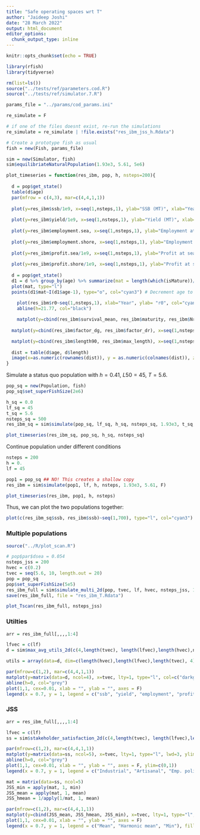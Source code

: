 ```yaml
---
title: "Safe operating spaces wrt T"
author: "Jaideep Joshi"
date: "28 March 2022"
output: html_document
editor_options:
  chunk_output_type: inline
---
```


```r
knitr::opts_chunk$set(echo = TRUE)
```

```r
library(rfish)
library(tidyverse)

rm(list=ls())
source("../tests/ref/parameters.cod.R")
source("../tests/ref/simulator.7.R")
```


```r
params_file = "../params/cod_params.ini"
```

```r
re_simulate = F

# if one of the files doesnt exist, re-run the simulations
re_simulate = re_simulate | !file.exists("res_ibm_jss_h.Rdata")
```

```r
# Create a prototype fish as usual
fish = new(Fish, params_file)

sim = new(Simulator, fish)
sim$equilibriateNaturalPopulation(1.93e3, 5.61, 5e6)
```

```r
plot_timeseries = function(res_ibm, pop, h, nsteps=200){
  
  d = pop$get_state()
  table(d$age)
  par(mfrow = c(4,3), mar=c(4,4,1,1))
  
  plot(y=res_ibm$ssb/1e9, x=seq(1,nsteps,1), ylab="SSB (MT)", xlab="Year", col="cyan3", type="l")
  
  plot(y=res_ibm$yield/1e9, x=seq(1,nsteps,1), ylab="Yield (MT)", xlab="Year", col="cyan3", type="l")
  
  plot(y=res_ibm$employment.sea, x=seq(1,nsteps,1), ylab="Employment at sea (person-years)", xlab="Year", col="cyan3", type="l")
  
  plot(y=res_ibm$employment.shore, x=seq(1,nsteps,1), ylab="Employment on shore (person-years)", xlab="Year", col="cyan3", type="l")
  
  plot(y=res_ibm$profit.sea/1e9, x=seq(1,nsteps,1), ylab="Profit at sea (Billions NOK)", xlab="Year", col="cyan3", type="l")
  
  plot(y=res_ibm$profit.shore/1e9, x=seq(1,nsteps,1), ylab="Profit at shore (Billions NOK)", xlab="Year", col="cyan3", type="l")
  
  d = pop$get_state()
  d1 = d %>% group_by(age) %>% summarize(mat = length(which(isMature))/length(isMature))
  plot(mat, type="l")
  points(d1$mat~I(d1$age-1), type="o", col="cyan3") # Decrement age to get the right maturation prob (see note above)
  
    plot(res_ibm$r0~seq(1,nsteps,1), xlab="Year", ylab= "r0", col="cyan3", type="p", ylim=c(0,30))
    abline(h=21.77, col="black")

    matplot(y=cbind(res_ibm$survival_mean, res_ibm$maturity, res_ibm$Nrel), x=seq(1,nsteps,1), xlab="Year", ylab= "p_survival / maturity / Nrel", col=c("cyan3", "magenta3", "yellow3"), type="l", lty=1, ylim=c(0,1.2))
    
  matplot(y=cbind(res_ibm$factor_dg, res_ibm$factor_dr), x=seq(1,nsteps,1), xlab="Year", ylab= "dl_ratio, r_ratio", col=c("cyan3", "magenta3"), type="l", lty=1)

  matplot(y=cbind(res_ibm$length90, res_ibm$max_length), x=seq(1,nsteps,1), xlab="Year", ylab= "Length (90 %ile)", col=c("cyan3", "cyan4"), type="l", lty=1)
  
  dist = table(d$age, d$length)
  image(x=as.numeric(rownames(dist)), y = as.numeric(colnames(dist)), z=log(1+3*log(dist)), col=scales::viridis_pal()(100), xlab="Age", ylab="Length")
}
```


Simulate a status quo population with 
$h = 0.41$, $L50 = 45$, $T = 5.6$.

```r
pop_sq = new(Population, fish)
pop_sq$set_superFishSize(2e6)

h_sq = 0.0
lf_sq = 45
t_sq = 5.6
nsteps_sq = 500
res_ibm_sq = sim$simulate(pop_sq, lf_sq, h_sq, nsteps_sq, 1.93e3, t_sq, T)

plot_timeseries(res_ibm_sq, pop_sq, h_sq, nsteps_sq)
```

Continue population under different conditions

```r
nsteps = 200
h = 0.
lf = 45

pop1 = pop_sq ## NO! This creates a shallow copy
res_ibm = sim$simulate(pop1, lf, h, nsteps, 1.93e3, 5.61, F)

plot_timeseries(res_ibm, pop1, h, nsteps)
```

Thus, we can plot the two populations together:

```r
plot(c(res_ibm_sq$ssb, res_ibm$ssb)~seq(1,700), type="l", col="cyan3")
```

### Multiple populations


```r
source("../R/plot_scan.R")
```

```r
# pop$par$dsea = 0.054
nsteps_jss = 200
hvec = c(0.2)
tvec = seq(5.6, 10, length.out = 20)
pop = pop_sq
pop$set_superFishSize(5e5)
res_ibm_full = sim$simulate_multi_2d(pop, tvec, lf, hvec, nsteps_jss, 1.93e3, F)
save(res_ibm_full, file = "res_ibm_T.Rdata")

plot_Tscan(res_ibm_full, nsteps_jss)
```

<!-- ```{r} -->
<!-- # pop$par$dsea = 0.054 -->
<!-- nsteps=50 -->
<!-- hvec = seq(0., 0.7, length.out=20) -->
<!-- pop1 = pop_sq -->
<!-- pop1$set_superFishSize(5e5) -->
<!-- res_ibm_full = sim$simulate_multi_2d(pop1, c(5.6), lf, hvec, nsteps, 1.93e3, F) -->

<!-- plot_hscan(res_ibm_full, nsteps) -->
<!-- ``` -->

### Utilties

```r
arr = res_ibm_full[,,,,1:4]

lfvec = c(lf)
d = sim$max_avg_utils_2d(c(4,length(tvec), length(lfvec),length(hvec),nsteps_jss), arr)

utils = array(data=d, dim=c(length(hvec),length(lfvec),length(tvec), 4))

par(mfrow=c(1,2), mar=c(4,4,1,1))
matplot(y=matrix(data=d, ncol=4), x=tvec, lty=1, type="l", col=c("darkgreen", "darkgoldenrod1", "dodgerblue3", "coral1"), lwd=3, ylim=c(0,1))
abline(h=0, col="grey")
plot(1,1, cex=0.01, xlab = "", ylab = "", axes = F)
legend(x = 0.7, y = 1, legend = c("ssb", "yield", "employment", "profit"), fill = c("darkgreen", "darkgoldenrod1", "dodgerblue3", "coral1"))


```

### JSS

```r
arr = res_ibm_full[,,,,1:4]

lfvec = c(lf)
ss = sim$stakeholder_satisfaction_2d(c(4,length(tvec), length(lfvec),length(hvec),nsteps_jss), arr)

par(mfrow=c(1,2), mar=c(4,4,1,1))
matplot(y=matrix(data=ss, ncol=5), x=tvec, lty=1, type="l", lwd=3, ylim=c(0,1), col=c("grey", "darkgoldenrod1", "dodgerblue3", "coral1","darkgreen"))
abline(h=0, col="grey")
plot(1,1, cex=0.01, xlab = "", ylab = "", axes = F, ylim=c(0,1))
legend(x = 0.7, y = 1, legend = c("Industrial", "Artisanal", "Emp. policymakers", "Profit. policymakers", "Conservationists"), fill=c("grey", "darkgoldenrod1", "dodgerblue3", "coral1","darkgreen"))
```


```r
mat = matrix(data=ss, ncol=5)
JSS_min = apply(mat, 1, min)
JSS_mean = apply(mat, 1, mean)
JSS_hmean = 1/apply(1/mat, 1, mean)

par(mfrow=c(1,2), mar=c(4,4,1,1))
matplot(y=cbind(JSS_mean, JSS_hmean, JSS_min), x=tvec, lty=1, type="l", lwd=3, ylim=c(0,1), col=c("darkgoldenrod1", "dodgerblue3", "darkgreen"))
plot(1,1, cex=0.01, xlab = "", ylab = "", axes = F)
legend(x = 0.7, y = 1, legend = c("Mean", "Harmonic mean", "Min"), fill=c("darkgoldenrod1", "dodgerblue3","darkgreen"))
```
